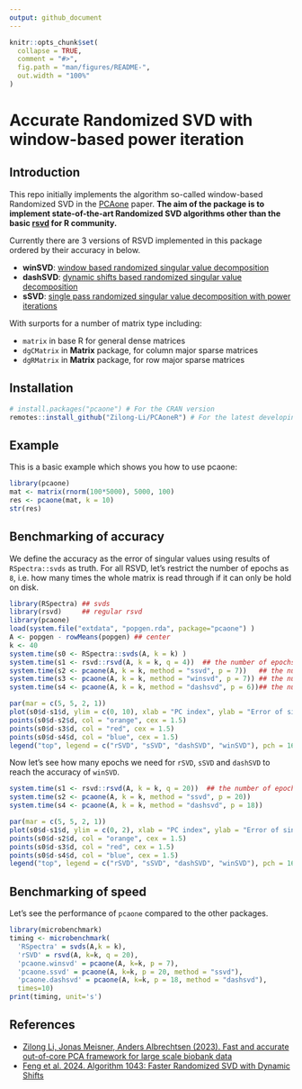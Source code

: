 ```yaml
---
output: github_document
---
```


<!-- README.md is generated from README.Rmd. Please edit that file -->

```r
knitr::opts_chunk$set(
  collapse = TRUE,
  comment = "#>",
  fig.path = "man/figures/README-",
  out.width = "100%"
)
```

# Accurate Randomized SVD with window-based power iteration

## Introduction

This repo initially implements the algorithm so-called window-based Randomized SVD in the [PCAone](https://github.com/Zilong-Li/PCAone) paper. **The aim of the package is to implement state-of-the-art Randomized SVD algorithms other than the basic [rsvd](https://github.com/erichson/rSVD) for R community.**

Currently there are 3 versions of RSVD implemented in this package ordered by their accuracy in below.

- **winSVD**: [window based randomized singular value decomposition](https://genome.cshlp.org/content/33/9/1599)
- **dashSVD**: [dynamic shifts based randomized singular value decomposition](https://dl.acm.org/doi/10.1145/3660629)
- **sSVD**: [single pass randomized singular value decomposition with power iterations](https://genome.cshlp.org/content/33/9/1599)

With surports for a number of matrix type including:

- `matrix` in base R for general dense matrices
- `dgCMatrix` in **Matrix** package, for column major sparse matrices
- `dgRMatrix` in **Matrix** package, for row major sparse matrices

<!-- badges: start -->
<!-- badges: end -->


## Installation

``` r
# install.packages("pcaone") # For the CRAN version
remotes::install_github("Zilong-Li/PCAoneR") # For the latest developing version
```

## Example

This is a basic example which shows you how to use pcaone:

```r
library(pcaone)
mat <- matrix(rnorm(100*5000), 5000, 100)
res <- pcaone(mat, k = 10)
str(res)
```

## Benchmarking of accuracy

We define the accuracy as the error of singular values using results of `RSpectra::svds` as truth. For all RSVD, let's restrict the number of epochs as `8`, i.e. how many times the whole matrix is read through if it can only be hold on disk. 

```r
library(RSpectra) ## svds
library(rsvd)     ## regular rsvd
library(pcaone)
load(system.file("extdata", "popgen.rda", package="pcaone") )
A <- popgen - rowMeans(popgen) ## center
k <- 40
system.time(s0 <- RSpectra::svds(A, k = k) )
system.time(s1 <- rsvd::rsvd(A, k = k, q = 4))  ## the number of epochs is two times of power iters, 4*2=8
system.time(s2 <- pcaone(A, k = k, method = "ssvd", p = 7))   ## the number of epochs is 1 + p
system.time(s3 <- pcaone(A, k = k, method = "winsvd", p = 7)) ## the number of epochs is 1 + p
system.time(s4 <- pcaone(A, k = k, method = "dashsvd", p = 6))## the number of epochs is 2 + p

par(mar = c(5, 5, 2, 1))
plot(s0$d-s1$d, ylim = c(0, 10), xlab = "PC index", ylab = "Error of singular values", cex = 1.5, cex.lab = 2)
points(s0$d-s2$d, col = "orange", cex = 1.5)
points(s0$d-s3$d, col = "red", cex = 1.5)
points(s0$d-s4$d, col = "blue", cex = 1.5)
legend("top", legend = c("rSVD", "sSVD", "dashSVD", "winSVD"), pch = 16,col = c("black", "orange", "blue", "red"), horiz = T, cex = 1.2, bty = "n" )
```

Now let's see how many epochs we need for `rSVD`, `sSVD` and `dashSVD`  to reach the accuracy of `winSVD`.

```r
system.time(s1 <- rsvd::rsvd(A, k = k, q = 20))  ## the number of epochs is 4*20=40
system.time(s2 <- pcaone(A, k = k, method = "ssvd", p = 20))
system.time(s4 <- pcaone(A, k = k, method = "dashsvd", p = 18))

par(mar = c(5, 5, 2, 1))
plot(s0$d-s1$d, ylim = c(0, 2), xlab = "PC index", ylab = "Error of singular values", cex = 1.5, cex.lab = 2)
points(s0$d-s2$d, col = "orange", cex = 1.5)
points(s0$d-s3$d, col = "red", cex = 1.5)
points(s0$d-s4$d, col = "blue", cex = 1.5)
legend("top", legend = c("rSVD", "sSVD", "dashSVD", "winSVD"), pch = 16,col = c("black", "orange", "blue", "red"), horiz = T, cex = 1.2, bty = "n" )
```


## Benchmarking of speed

Let's see the performance of ```pcaone``` compared to the other packages. 

``` r
library(microbenchmark)
timing <- microbenchmark(
  'RSpectra' = svds(A,k = k),
  'rSVD' = rsvd(A, k=k, q = 20),
  'pcaone.winsvd' = pcaone(A, k=k, p = 7),
  'pcaone.ssvd' = pcaone(A, k=k, p = 20, method = "ssvd"),
  'pcaone.dashsvd' = pcaone(A, k=k, p = 18, method = "dashsvd"),
  times=10)
print(timing, unit='s')
```

## References

* [Zilong Li, Jonas Meisner, Anders Albrechtsen (2023). Fast and accurate out-of-core PCA framework for large scale biobank data](https://genome.cshlp.org/content/33/9/1599)
* [Feng et al. 2024. Algorithm 1043: Faster Randomized SVD with Dynamic Shifts](https://dl.acm.org/doi/10.1145/3660629)

